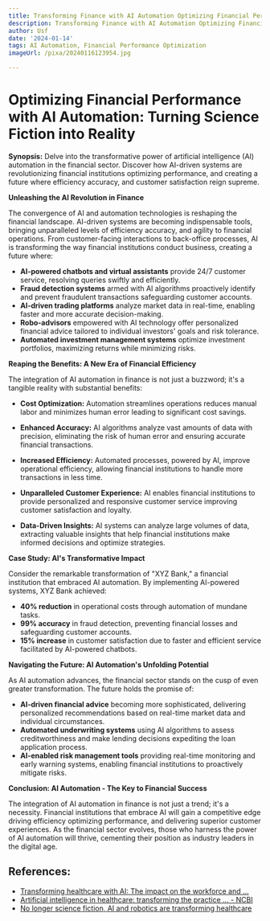 ```yaml
---
title: Transforming Finance with AI Automation Optimizing Financial Performance
description: Transforming Finance with AI Automation Optimizing Financial Performance
author: Usf
date: '2024-01-14'
tags: AI Automation, Financial Performance Optimization
imageUrl: /pixa/20240116123954.jpg

---
```

# Optimizing Financial Performance with AI Automation:  Turning Science Fiction into Reality

**Synopsis:** Delve into the transformative power of artificial intelligence (AI) automation in the financial sector. Discover  how AI-driven systems are revolutionizing financial institutions optimizing performance,  and creating a future where efficiency accuracy, and customer satisfaction reign supreme.

**Unleashing the AI Revolution in Finance**

The convergence of AI and automation technologies is reshaping the financial landscape. AI-driven systems  are becoming indispensable tools, bringing unparalleled levels of efficiency accuracy, and agility to financial operations. From customer-facing  interactions to back-office processes, AI is transforming the way financial institutions conduct  business, creating a future where:

- **AI-powered chatbots and virtual assistants**  provide 24/7 customer service, resolving  queries swiftly and efficiently.
- **Fraud detection systems** armed with AI algorithms  proactively identify and prevent fraudulent transactions safeguarding customer  accounts.
- **AI-driven  trading platforms** analyze market data  in real-time, enabling faster and more accurate decision-making.
- **Robo-advisors** empowered with  AI  technology offer personalized financial advice tailored to individual investors' goals and risk tolerance.
- **Automated investment management systems** optimize investment portfolios, maximizing returns while minimizing risks.

**Reaping the Benefits: A New Era of Financial Efficiency**

The integration of AI automation in finance  is not just a buzzword; it's a tangible reality with substantial benefits:

- **Cost Optimization:** Automation streamlines  operations reduces manual labor and minimizes human error  leading to significant cost  savings.

- **Enhanced Accuracy:** AI algorithms analyze vast amounts of data with precision, eliminating the risk of human error  and ensuring accurate  financial  transactions.

- **Increased Efficiency:** Automated processes, powered  by AI, improve  operational  efficiency, allowing  financial institutions  to handle more transactions in less time.

- **Unparalleled  Customer Experience:**  AI enables financial institutions to provide personalized and responsive customer service improving customer satisfaction and loyalty.

- **Data-Driven  Insights:** AI systems can analyze large volumes of data,  extracting valuable insights that help financial institutions make informed decisions and optimize strategies.

**Case Study: AI's  Transformative Impact**

Consider  the remarkable transformation of "XYZ Bank," a financial institution that embraced  AI automation. By  implementing AI-powered systems, XYZ Bank  achieved:

- **40% reduction** in operational  costs through automation of mundane tasks.
- **99% accuracy** in fraud detection, preventing financial losses and safeguarding customer  accounts.
- **15% increase**  in customer satisfaction due to faster and efficient service facilitated by AI-powered chatbots.

**Navigating the Future: AI Automation's Unfolding Potential**

As AI automation advances, the  financial sector stands on the cusp of even  greater transformation. The future holds the promise of:

- **AI-driven financial advice** becoming more sophisticated, delivering personalized recommendations based on  real-time market data and individual  circumstances.
- **Automated underwriting systems** using AI  algorithms to assess creditworthiness and make lending decisions expediting  the loan application process.
- **AI-enabled risk management tools** providing real-time monitoring  and early warning systems, enabling financial institutions to proactively mitigate risks.

**Conclusion: AI Automation - The Key to Financial Success**

The  integration  of AI automation in finance is not  just a trend; it's a necessity. Financial institutions that  embrace AI will gain a competitive edge driving efficiency optimizing performance, and delivering superior customer experiences. As the financial sector evolves, those  who harness the power of AI automation will thrive, cementing their position as industry leaders in the digital age.

## References:
- [Transforming healthcare with AI: The impact on the workforce and ...](https://www.mckinsey.com/industries/healthcare/our-insights/transforming-healthcare-with-ai)
- [Artificial intelligence in healthcare: transforming the practice ... - NCBI](https://www.ncbi.nlm.nih.gov/pmc/articles/PMC8285156/)
- [No longer science fiction, AI and robotics are transforming healthcare](https://www.pwc.com/gx/en/industries/healthcare/publications/ai-robotics-new-health/transforming-healthcare.html)
